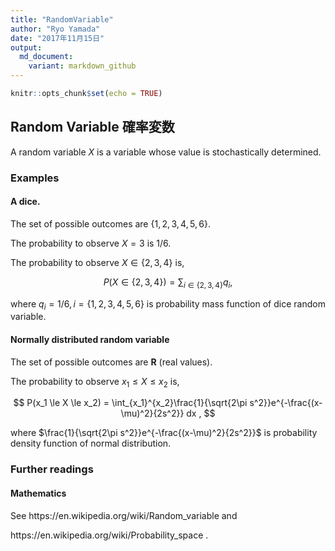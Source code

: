 ```yaml
---
title: "RandomVariable"
author: "Ryo Yamada"
date: "2017年11月15日"
output:
  md_document:
    variant: markdown_github
---
```


```r
knitr::opts_chunk$set(echo = TRUE)
```

## Random Variable 確率変数

A random variable $X$ is a variable whose value is stochastically determined.

### Examples

#### A dice.

The set of possible outcomes are $\{1,2,3,4,5,6\}$.

The probability to observe $X=3$ is $1/6$.

The probability to observe $X \in \{2,3,4\}$ is,

$$
P(X \in \{2,3,4\}) = \sum_{i \in \{2,3,4\}} q_i,
$$

where $q_i = 1/6, i = \{1,2,3,4,5,6\}$ is probability mass function of dice random variable.

#### Normally distributed random variable

The set of possible outcomes are $\mathbf{R}$ (real values).

The probability to observe $x_1 \le X \le x_2$ is,

$$
P(x_1 \le X \le x_2) = \int_{x_1}^{x_2}\frac{1}{\sqrt{2\pi s^2}}e^{-\frac{(x-\mu)^2}{2s^2}} dx ,
$$

where $\frac{1}{\sqrt{2\pi s^2}}e^{-\frac{(x-\mu)^2}{2s^2}}$ is probability density function of normal distribution.


### Further readings

#### Mathematics

See https://en.wikipedia.org/wiki/Random_variable and

https://en.wikipedia.org/wiki/Probability_space .
